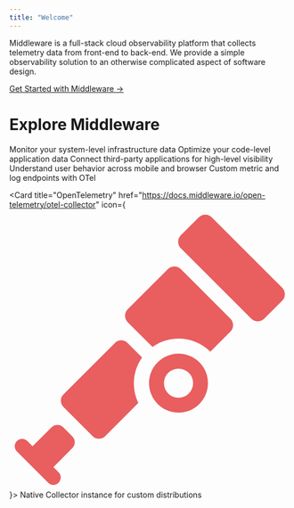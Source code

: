 ```yaml
---
title: "Welcome"
---
```


Middleware is a full-stack cloud observability platform that collects telemetry data from front-end to back-end. We provide a simple observability solution to an otherwise complicated aspect of software design.

[Get Started with Middleware ->](https://docs.middleware.io/getting-started)

# Explore Middleware

<CardGroup cols={3}>
  <Card title="Middleware Agent" icon="octagon-plus" iconType="solid" color="#e95e5f" href="https://docs.middleware.io/agent-installation/overview#installing-the-middleware-agent">
    Monitor your system-level infrastructure data
  </Card>

  <Card title="APM" icon="monitor-waveform" iconType="solid" color="#e95e5f" href="https://docs.middleware.io/apm-configuration">
    Optimize your code-level application data
  </Card>

  <Card title="Integrations" icon="puzzle-piece" iconType="solid" color="#e95e5f" href="https://docs.middleware.io/integrations/integrations_overview">
    Connect third-party applications for high-level visibility  
  </Card>

  <Card title="RUM" icon="arrow-pointer" iconType="solid" color="#e95e5f" href="https://docs.middleware.io/rum/getting-started">
    Understand user behavior across mobile and browser
  </Card>

  <Card title="Data Ingestion APIs" icon="filter" iconType="solid" color="#e95e5f" href="https://docs.middleware.io/data-ingestion-apis/opentelemetry-metrics">
    Custom metric and log endpoints with OTel
  </Card>

  <Card title="OpenTelemetry" href="https://docs.middleware.io/open-telemetry/otel-collector" icon={<svg xmlns="http://www.w3.org/2000/svg" fill="#e95e5f" viewBox="0 0 512 512"><path d="M270.6 279.2c-21 21-21 55 0 76c21 21 55 21 76 0c21-21 21-55 0-76c-21-21-55-21-76 0zm56.8 56.9a26.6 26.6 0 0 1 -37.6 0 26.6 26.6 0 0 1 0-37.6 26.6 26.6 0 0 1 37.6 0c10.4 10.3 10.4 27.2 0 37.6zM345.7 14.7l-32.9 32.9a16.7 16.7 0 0 0 0 23.5l128.6 128.6a16.7 16.7 0 0 0 23.5 0l32.9-32.9c6.4-6.4 6.4-17 0-23.5L369.2 14.7a16.6 16.6 0 0 0 -23.4 0zM115 435.6a15.1 15.1 0 0 0 0-21.2l-16.7-16.7a15.1 15.1 0 0 0 -21.3 0l-34.6 34.6-.1 0-9.5-9.5c-5.3-5.3-13.8-5.3-19 0c-5.3 5.2-5.3 13.8 0 19l57 57a13.4 13.4 0 0 0 19 0c5.2-5.3 5.3-13.8 0-19l-9.5-9.5 .1 0zm0 0M289.2 109.3 216 182.4c-6.5 6.5-6.5 17.2 0 23.7l45.2 45.2c31.9-23 76.7-20.1 105.5 8.6l36.6-36.6c6.5-6.5 6.5-17.2 0-23.7l-90.4-90.4a16.7 16.7 0 0 0 -23.7 0zm-47 161.1l-26.7-26.7c-6.3-6.2-16.5-6.2-22.7 0l-94.1 94.2a16.1 16.1 0 0 0 0 22.7l53.3 53.3a16.1 16.1 0 0 0 22.8 0l60.5-60.6c-12.8-26.4-10.5-58.4 6.9-82.9zm0 0"/></svg>}>
    Native Collector instance for custom distributions
  </Card>
</CardGroup>


